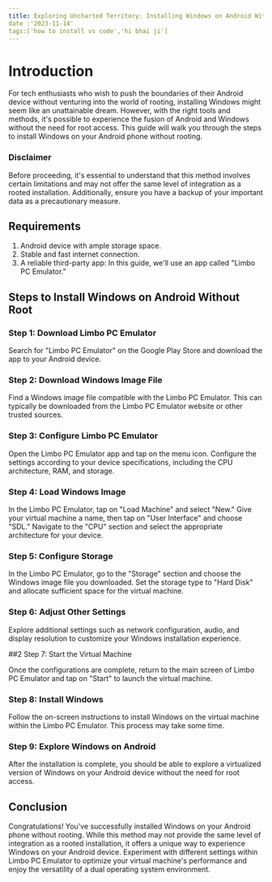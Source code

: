 ```yaml
---
title: Exploring Uncharted Territory: Installing Windows on Android Without Root
date :'2023-11-14'
tags:['how to install vs code','hi bhai ji']
---
```


 # Introduction



For tech enthusiasts who wish to push the boundaries of their Android device without venturing into the world of rooting, installing Windows might seem like an unattainable dream. However, with the right tools and methods, it's possible to experience the fusion of Android and Windows without the need for root access. This guide will walk you through the steps to install Windows on your Android phone without rooting.

### Disclaimer      

Before proceeding, it's essential to understand that this method involves certain limitations and may not offer the same level of integration as a rooted installation. Additionally, ensure you have a backup of your important data as a precautionary measure.

## Requirements

1. Android device with ample storage space.
2. Stable and fast internet connection.
3. A reliable third-party app: In this guide, we'll use an app called "Limbo PC Emulator."

## Steps to Install Windows on Android Without Root

### Step 1: Download Limbo PC Emulator

Search for "Limbo PC Emulator" on the Google Play Store and download the app to your Android device.

### Step 2: Download Windows Image File

Find a Windows image file compatible with the Limbo PC Emulator. This can typically be downloaded from the Limbo PC Emulator website or other trusted sources.

### Step 3: Configure Limbo PC Emulator

Open the Limbo PC Emulator app and tap on the menu icon. Configure the settings according to your device specifications, including the CPU architecture, RAM, and storage.

### Step 4: Load Windows Image

In the Limbo PC Emulator, tap on "Load Machine" and select "New." Give your virtual machine a name, then tap on "User Interface" and choose "SDL." Navigate to the "CPU" section and select the appropriate architecture for your device.

### Step 5: Configure Storage

In the Limbo PC Emulator, go to the "Storage" section and choose the Windows image file you downloaded. Set the storage type to "Hard Disk" and allocate sufficient space for the virtual machine.

### Step 6: Adjust Other Settings

Explore additional settings such as network configuration, audio, and display resolution to customize your Windows installation experience.

##2 Step 7: Start the Virtual Machine

Once the configurations are complete, return to the main screen of Limbo PC Emulator and tap on "Start" to launch the virtual machine.

### Step 8: Install Windows

Follow the on-screen instructions to install Windows on the virtual machine within the Limbo PC Emulator. This process may take some time.

### Step 9: Explore Windows on Android

After the installation is complete, you should be able to explore a virtualized version of Windows on your Android device without the need for root access.

## Conclusion

Congratulations! You've successfully installed Windows on your Android phone without rooting. While this method may not provide the same level of integration as a rooted installation, it offers a unique way to experience Windows on your Android device. Experiment with different settings within Limbo PC Emulator to optimize your virtual machine's performance and enjoy the versatility of a dual operating system environment.

